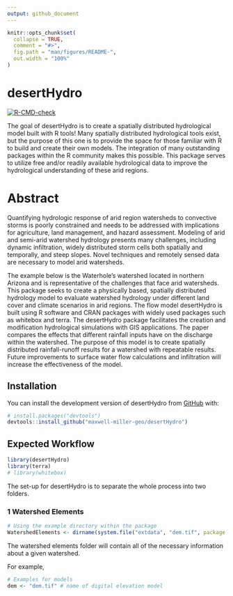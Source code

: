```yaml
---
output: github_document
---
```


<!-- README.md is generated from README.Rmd. Please edit that file -->

```r
knitr::opts_chunk$set(
  collapse = TRUE,
  comment = "#>",
  fig.path = "man/figures/README-",
  out.width = "100%"
)
```

# desertHydro

<!-- badges: start -->
[![R-CMD-check](https://github.com/maxwell-miller-geo/desertHydro/actions/workflows/R-CMD-check.yaml/badge.svg)](https://github.com/maxwell-miller-geo/desertHydro/actions/workflows/R-CMD-check.yaml)
<!-- badges: end -->

The goal of desertHydro is to create a spatially distributed hydrological model
built with R tools! Many spatially distributed hydrological tools exist, but the purpose of this one
is to provide the space for those familiar with R to build and create their own models. The integration of many outstanding packages within the R community makes this possible. This package serves to utilize free and/or readily available hydrological data to improve the hydrological understanding of these arid regions.

# Abstract

Quantifying hydrologic response of arid region watersheds to convective storms is poorly constrained and needs to be addressed with implications for agriculture, land management, and hazard assessment. Modeling of arid and semi-arid watershed hydrology presents many challenges, including dynamic infiltration, widely distributed storm cells both spatially and temporally, and steep slopes. Novel techniques and remotely sensed data are necessary to model arid watersheds. 

The example below is the Waterhole’s watershed located in northern Arizona and is representative of the challenges that face arid watersheds. This package seeks to create a physically based, spatially distributed hydrology model to evaluate watershed hydrology under different land cover and climate scenarios in arid regions. The flow model desertHydro is built using R software and CRAN packages with widely used packages such as whitebox and terra. The desertHydro package facilitates the creation and modification hydrological simulations with GIS applications. The paper compares the effects that different rainfall inputs have on the discharge within the watershed. The purpose of this model is to create spatially distributed rainfall-runoff results for a watershed with repeatable results. 
Future improvements to surface water flow calculations and infiltration will increase the effectiveness of the model. 

## Installation

You can install the development version of desertHydro from [GitHub](https://github.com/) with:

``` r
# install.packages("devtools")
devtools::install_github("maxwell-miller-geo/desertHydro")
```

## Expected Workflow

```r
library(desertHydro)
library(terra)
# library(whitebox)
```

The set-up for desertHydro is to separate the whole process into two folders.

### 1 Watershed Elements
```r
# Using the example directory within the package
WatershedElements <- dirname(system.file("extdata", "dem.tif", package = "desertHydro")) 
```

The watershed elements folder will contain all of the necessary information about a given watershed.

For example,
```r
# Examples for models
dem <- "dem.tif" # name of digital elevation model

```


